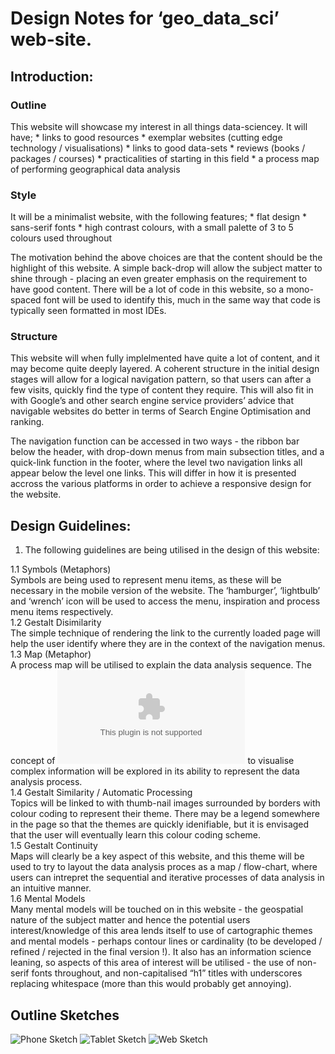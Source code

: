# Design Notes for 'geo_data_sci' web-site.



## Introduction:

### Outline

This website will showcase my interest in all things data-sciencey. It will have;
 * links to good resources
 * exemplar websites (cutting edge technology / visualisations)
 * links to good data-sets
 * reviews (books / packages / courses)
 * practicalities of starting in this field
 * a process map of performing geographical data analysis
 
### Style

It will be a minimalist website, with the following features;
 * flat design
 * sans-serif fonts
 * high contrast colours, with a small palette of 3 to 5 colours used throughout
 
The motivation behind the above choices are that the content should be the highlight of this website. A simple back-drop will allow the subject matter to shine through - placing an even greater emphasis on the requirement to have good content. There will be a lot of code in this website, so a mono-spaced font will be used to identify this, much in the same way that code is typically seen formatted in most IDEs.

### Structure

This website will when fully implelmented have quite a lot of content, and it may become quite deeply layered. A coherent structure in the initial design stages will allow for a logical navigation pattern, so that users can after a few visits, quickly find the type of content they require. This will also fit in with Google's and other search engine service providers' advice that navigable websites do better in terms of Search Engine Optimisation and ranking.  

The navigation function can be accessed in two ways - the ribbon bar below the header, with drop-down menus from main subsection titles, and a quick-link function in the footer, where the level two navigation links all appear below the level one links. This will differ in how it is presented accross the various platforms in order to achieve a responsive design for the website.  

## Design Guidelines:

1. The following guidelines are being utilised in the design of this website:

1.1 Symbols (Metaphors)  
Symbols are being used to represent menu items, as these will be necessary in the mobile version of the website. The 'hamburger', 'lightbulb' and 'wrench' icon will be used to access the menu, inspiration and process menu items respectively.  
1.2 Gestalt Disimilarity  
The simple technique of rendering the link to the currently loaded page will help the user identify where they are in the context of the navigation menus.  
1.3 Map (Metaphor)  
A process map will be utilised to explain the data analysis sequence. The concept of ![metro-maps](www.metro.ezyang.com) to visualise complex information will be explored in its ability to represent the data analysis process.  
1.4 Gestalt Similarity / Automatic Processing  
Topics will be linked to with thumb-nail images surrounded by borders with colour coding to represent their theme. There may be a legend somewhere in the page so that the themes are quickly idenifiable, but it is envisaged that the user will eventually learn this colour coding scheme.  
1.5 Gestalt Continuity  
Maps will clearly be a key aspect of this website, and this theme will be used to try to layout the data analysis proces as a map / flow-chart, where users can intrepret the sequential and iterative processes of data analysis in an intuitive manner.  
1.6 Mental Models  
Many mental models will be touched on in this website - the geospatial nature of the subject matter and hence the potential users interest/knowledge of this area lends itself to use of cartographic themes and mental models - perhaps contour lines or cardinality (to be developed / refined / rejected in the final version !). It also has an information science leaning, so aspects of this area of interest will be utilised - the use of non-serif fonts throughout, and non-capitalised "h1" titles with underscores replacing whitespace (more than this would probably get annoying).  

## Outline Sketches

![Phone Sketch](images/phone_sketch.jpeg)
![Tablet Sketch](images/tablet_sketch.jpeg)
![Web Sketch](images/web_sketch.jpeg)




